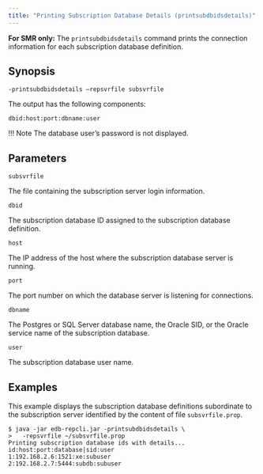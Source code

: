 ```yaml
---
title: "Printing Subscription Database Details (printsubdbidsdetails)"
---
```


<div id="printing_subscription_db_details" class="registered_link"></div>

**For SMR only:** The `printsubdbidsdetails` command prints the connection information for each subscription database definition.

## Synopsis

`-printsubdbidsdetails –repsvrfile subsvrfile`

The output has the following components:

`dbid:host:port:dbname:user`

!!! Note
    The database user’s password is not displayed.

## Parameters

`subsvrfile`

The file containing the subscription server login information.

`dbid`

The subscription database ID assigned to the subscription database definition.

`host`

The IP address of the host where the subscription database server is running.

`port`

The port number on which the database server is listening for connections.

`dbname`

The Postgres or SQL Server database name, the Oracle SID, or the Oracle service name of the subscription database.

`user`

The subscription database user name.

## Examples

This example displays the subscription database definitions subordinate to the subscription server identified by the content of file `subsvrfile.prop`.

```text
$ java -jar edb-repcli.jar -printsubdbidsdetails \
>   -repsvrfile ~/subsvrfile.prop
Printing subscription database ids with details...
id:host:port:database|sid:user
1:192.168.2.6:1521:xe:subuser
2:192.168.2.7:5444:subdb:subuser
```
